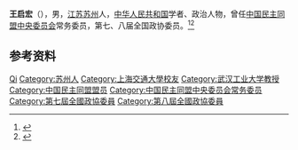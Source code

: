 '''王启宏'''（{{bd|1930年|}}），男，[[江苏|江苏]][[苏州|苏州]]人，[[中华人民共和国|中华人民共和国]]学者、政治人物，曾任[[中国民主同盟中央委员会|中国民主同盟中央委员会]]常务委员，第七、八届全国政协委员。<ref>{{Cite book|title=中华人民共和国职官志|author=何虎生, 李耀东, 向常福主编|publisher=中国社会出版社|year=2003|isbn=9787800883934|location=北京|pages=}}</ref><ref>{{Cite book|title=历届全国政协委员人名辞典|author=|publisher=中国国际广播出版社|year=1996|isbn=9787507813746|location=北京|pages=286}}</ref>

== 参考资料 ==
{{reflist}}

{{中国人物小作品}}
{{Navboxes 
| title  = 王启宏在[[中国民主同盟|中国民主同盟]]的职务
| list1  =
{{中国民主同盟第六届中央委员会}}
{{中国民主同盟第七届中央委员会}}
}}

{{Authority control}}
{{DEFAULTSORT:Wang王}}
[[Category:王姓|Qi]]
[[Category:苏州人|Category:苏州人]]
[[Category:上海交通大學校友|Category:上海交通大學校友]]
[[Category:武汉工业大学教授|Category:武汉工业大学教授]]
[[Category:中国民主同盟盟员|Category:中国民主同盟盟员]]
[[Category:中国民主同盟中央委员会常务委员|Category:中国民主同盟中央委员会常务委员]]
[[Category:第七屆全國政協委員|Category:第七屆全國政協委員]]
[[Category:第八屆全國政協委員|Category:第八屆全國政協委員]]